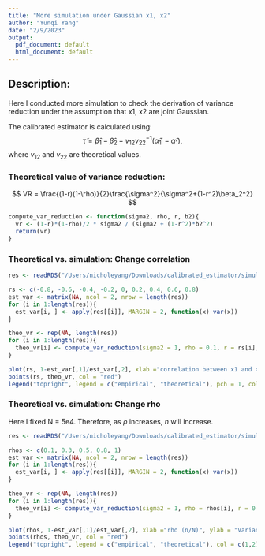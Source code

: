 ```yaml
---
title: "More simulation under Gaussian x1, x2"
author: "Yunqi Yang"
date: "2/9/2023"
output:
  pdf_document: default
  html_document: default
---
```

## Description:

Here I conducted more simulation to check the derivation of variance reduction under the assumption that x1, x2 are joint Gaussian. 

The calibrated estimator is calculated using:
$$
\tilde\tau= \hat\beta_1-\hat\beta_2-v_{12}v_{22}^{-1}(\hat\alpha_1'-\hat\alpha_1),
$$
where $v_12$ and $v_{22}$ are theoretical values. 


### Theoretical value of variance reduction:

$$
VR = \frac{(1-r)(1-\rho)}{2}\frac{\sigma^2}{\sigma^2+(1-r^2)\beta_2^2}
$$
```r
compute_var_reduction <- function(sigma2, rho, r, b2){
  vr <- (1-r)*(1-rho)/2 * sigma2 / (sigma2 + (1-r^2)*b2^2)
  return(vr)
}
```

### Theoretical vs. simulation: Change correlation 
```r
res <- readRDS("/Users/nicholeyang/Downloads/calibrated_estimator/simulation/sim_gaussian/gaussian_r.rds")
```

```r
rs <- c(-0.8, -0.6, -0.4, -0.2, 0, 0.2, 0.4, 0.6, 0.8)
est_var <- matrix(NA, ncol = 2, nrow = length(res))
for (i in 1:length(res)){
  est_var[i, ] <- apply(res[[i]], MARGIN = 2, function(x) var(x))
}
```

```r
theo_vr <- rep(NA, length(res))
for (i in 1:length(res)){
  theo_vr[i] <- compute_var_reduction(sigma2 = 1, rho = 0.1, r = rs[i], b2 = 0.1)
}

```

```r
plot(rs, 1-est_var[,1]/est_var[,2], xlab ="correlation between x1 and x2", ylab = "Variance reduction proportion")
points(rs, theo_vr, col = "red")
legend("topright", legend = c("empirical", "theoretical"), pch = 1, col = c(1,2))
```

### Theoretical vs. simulation: Change rho

Here I fixed N = 5e4. Therefore, as $\rho$ increases, $n$ will increase. 

```r
res <- readRDS("/Users/nicholeyang/Downloads/calibrated_estimator/simulation/sim_gaussian/gaussian_rho.rds")
```

```r
rhos <- c(0.1, 0.3, 0.5, 0.8, 1)
est_var <- matrix(NA, ncol = 2, nrow = length(res))
for (i in 1:length(res)){
  est_var[i, ] <- apply(res[[i]], MARGIN = 2, function(x) var(x))
}
```

```r
theo_vr <- rep(NA, length(res))
for (i in 1:length(res)){
  theo_vr[i] <- compute_var_reduction(sigma2 = 1, rho = rhos[i], r = 0.1, b2 = 0.1)
}
```

```r
plot(rhos, 1-est_var[,1]/est_var[,2], xlab ="rho (n/N)", ylab = "Variance reduction proportion")
points(rhos, theo_vr, col = "red")
legend("topright", legend = c("empirical", "theoretical"), col = c(1,2), pch = 1)
```

